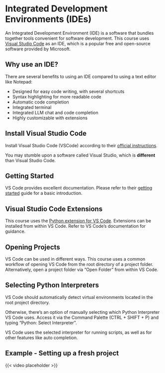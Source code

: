 # Integrated Development Environments (IDEs)

An Integrated Development Environment (IDE) is a software that bundles together tools convenient for software development. This course uses [Visual Studio Code](https://code.visualstudio.com/) as an IDE, which is a popular free and open-source software provided by Microsoft.

## Why use an IDE?

There are several benefits to using an IDE compared to using a text editor like Notepad:

* Designed for easy code writing, with several shortcuts
* Syntax highlighting for more readable code
* Automatic code completion
* Integrated terminal
* Integrated LLM chat and code completion
* Highly customizable with extensions

## Install Visual Studio Code

Install Visual Studio Code (VSCode) according to their [official instructions](https://code.visualstudio.com/). 

::: {.callout-caution}
You may stumble upon a software called Visual Studio, which is **different** than Visual Studio Code.
:::

## Getting Started

VS Code provides excellent documentation. Please refer to their [getting started](https://code.visualstudio.com/docs/getstarted/getting-started) guide for a basic introduction.

## Visual Studio Code Extensions

This course uses the [Python extension for VS Code](https://marketplace.visualstudio.com/items/?itemName=ms-python.python). Extensions can be installed from within VS Code. Refer to VS Code's documentation for guidance.

## Opening Projects

VS Code can be used in different ways. This course uses a common workflow of opening VS Code from the root directory of a project folder. Alternatively, open a project folder via "Open Folder" from within VS Code.

## Selecting Python Interpreters

VS Code should automatically detect virtual environments located in the root project directory. 

Otherwise, there's an option of manually selecting which Python Interpreter VS Code uses. Access it via the Command Palette (CTRL + SHIFT + P) and typing "Python: Select Interpreter". 

VS Code uses the selected interpreter for running scripts, as well as for other features like auto completion.

## Example - Setting up a fresh project

{{< video placeholder >}}